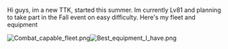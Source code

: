 Hi guys, im a new TTK, started this summer. Im currently Lv81 and planning to take part in the Fall event on easy difficulty. Here's my fleet and equipment

[[File:Combat_capable_fleet.png|thumb|left]][[File:Best_equipment_I_have.png|thumb]]<ac_metadata title="2@15 Fall Easy"> </ac_metadata>